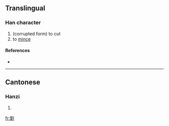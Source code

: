 ==Translingual==

===Han character===
{{Han char|rn=18|rad=刀|as=16|sn=18|four=|canj=竹一中弓 (HMLN)}}

# (corrupted form) to cut
# to [[mince]]

====References====
* {{Han ref|kx=0145.310|hdz=10362.120|uh=3510|ud=13584}}

----

==Cantonese==

===Hanzi===
{{yue-hanzi|jyut=|y=chim1}}

# {{defn|Cantonese}}

[[fr:㔐]]